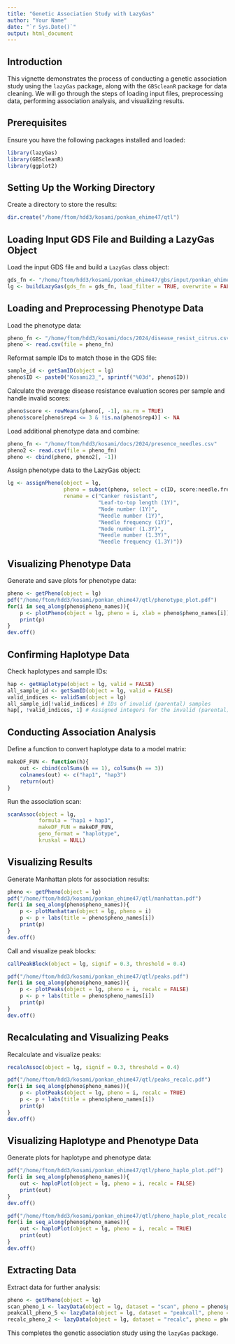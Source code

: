 ```yaml
---
title: "Genetic Association Study with LazyGas"
author: "Your Name"
date: "`r Sys.Date()`"
output: html_document
---
```


## Introduction
This vignette demonstrates the process of conducting a genetic association study using the `lazyGas` package, along with the `GBScleanR` package for data cleaning. We will go through the steps of loading input files, preprocessing data, performing association analysis, and visualizing results. 

## Prerequisites
Ensure you have the following packages installed and loaded:
```r
library(lazyGas)
library(GBScleanR)
library(ggplot2)
```

## Setting Up the Working Directory
Create a directory to store the results:
```r
dir.create("/home/ftom/hdd3/kosami/ponkan_ehime47/qtl")
```

## Loading Input GDS File and Building a LazyGas Object
Load the input GDS file and build a `LazyGas` class object:
```r
gds_fn <- "/home/ftom/hdd3/kosami/ponkan_ehime47/gbs/input/ponkan_ehime47_gbs_on_sinensis_genome_merged_w_founders.gds"
lg <- buildLazyGas(gds_fn = gds_fn, load_filter = TRUE, overwrite = FALSE)
```

## Loading and Preprocessing Phenotype Data
Load the phenotype data:
```r
pheno_fn <- "/home/ftom/hdd3/kosami/docs/2024/disease_resist_citrus.csv"
pheno <- read.csv(file = pheno_fn)
```

Reformat sample IDs to match those in the GDS file:
```r
sample_id <- getSamID(object = lg)
pheno$ID <- paste0("Kosami23_", sprintf("%03d", pheno$ID))
```

Calculate the average disease resistance evaluation scores per sample and handle invalid scores:
```r
pheno$score <- rowMeans(pheno[, -1], na.rm = TRUE)
pheno$score[pheno$rep4 <= 3 & !is.na(pheno$rep4)] <- NA
```

Load additional phenotype data and combine:
```r
pheno_fn <- "/home/ftom/hdd3/kosami/docs/2024/presence_needles.csv"
pheno2 <- read.csv(file = pheno_fn)
pheno <- cbind(pheno, pheno2[, -1])
```

Assign phenotype data to the LazyGas object:
```r
lg <- assignPheno(object = lg,
                  pheno = subset(pheno, select = c(ID, score:needle.freq_1.4y)),
                  rename = c("Canker resistant",
                             "Leaf-to-top length (1Y)",
                             "Node number (1Y)",
                             "Needle number (1Y)",
                             "Needle frequency (1Y)",
                             "Node number (1.3Y)",
                             "Needle number (1.3Y)",
                             "Needle frequency (1.3Y)"))
```

## Visualizing Phenotype Data
Generate and save plots for phenotype data:
```r
pheno <- getPheno(object = lg)
pdf("/home/ftom/hdd3/kosami/ponkan_ehime47/qtl/phenotype_plot.pdf")
for(i in seq_along(pheno$pheno_names)){
    p <- plotPheno(object = lg, pheno = i, xlab = pheno$pheno_names[i])
    print(p)
}
dev.off()
```

## Confirming Haplotype Data
Check haplotypes and sample IDs:
```r
hap <- getHaplotype(object = lg, valid = FALSE)
all_sample_id <- getSamID(object = lg, valid = FALSE)
valid_indices <- validSam(object = lg)
all_sample_id[!valid_indices] # IDs of invalid (parental) samples
hap[, !valid_indices, 1] # Assigned integers for the invalid (parental) samples
```

## Conducting Association Analysis
Define a function to convert haplotype data to a model matrix:
```r
makeDF_FUN <- function(h){
    out <- cbind(colSums(h == 1), colSums(h == 3))
    colnames(out) <- c("hap1", "hap3")
    return(out)
}
```

Run the association scan:
```r
scanAssoc(object = lg,
          formula = "hap1 + hap3",
          makeDF_FUN = makeDF_FUN,
          geno_format = "haplotype",
          kruskal = NULL)
```

## Visualizing Results
Generate Manhattan plots for association results:
```r
pheno <- getPheno(object = lg)
pdf("/home/ftom/hdd3/kosami/ponkan_ehime47/qtl/manhattan.pdf")
for(i in seq_along(pheno$pheno_names)){
    p <- plotManhattan(object = lg, pheno = i)
    p <- p + labs(title = pheno$pheno_names[i])
    print(p)
}
dev.off()
```

Call and visualize peak blocks:
```r
callPeakBlock(object = lg, signif = 0.3, threshold = 0.4)

pdf("/home/ftom/hdd3/kosami/ponkan_ehime47/qtl/peaks.pdf")
for(i in seq_along(pheno$pheno_names)){
    p <- plotPeaks(object = lg, pheno = i, recalc = FALSE)
    p <- p + labs(title = pheno$pheno_names[i])
    print(p)
}
dev.off()
```

## Recalculating and Visualizing Peaks
Recalculate and visualize peaks:
```r
recalcAssoc(object = lg, signif = 0.3, threshold = 0.4)

pdf("/home/ftom/hdd3/kosami/ponkan_ehime47/qtl/peaks_recalc.pdf")
for(i in seq_along(pheno$pheno_names)){
    p <- plotPeaks(object = lg, pheno = i, recalc = TRUE)
    p <- p + labs(title = pheno$pheno_names[i])
    print(p)
}
dev.off()
```

## Visualizing Haplotype and Phenotype Data
Generate plots for haplotype and phenotype data:
```r
pdf("/home/ftom/hdd3/kosami/ponkan_ehime47/qtl/pheno_haplo_plot.pdf")
for(i in seq_along(pheno$pheno_names)){
    out <- haploPlot(object = lg, pheno = i, recalc = FALSE)
    print(out)
}
dev.off()

pdf("/home/ftom/hdd3/kosami/ponkan_ehime47/qtl/pheno_haplo_plot_recalc.pdf")
for(i in seq_along(pheno$pheno_names)){
    out <- haploPlot(object = lg, pheno = i, recalc = TRUE)
    print(out)
}
dev.off()
```

## Extracting Data
Extract data for further analysis:
```r
pheno <- getPheno(object = lg)
scan_pheno_1 <- lazyData(object = lg, dataset = "scan", pheno = pheno$pheno_names[1])
peakcall_pheno_5 <- lazyData(object = lg, dataset = "peakcall", pheno = pheno$pheno_names[5])
recalc_pheno_2 <- lazyData(object = lg, dataset = "recalc", pheno = pheno$pheno_names[2])
```

This completes the genetic association study using the `lazyGas` package.
